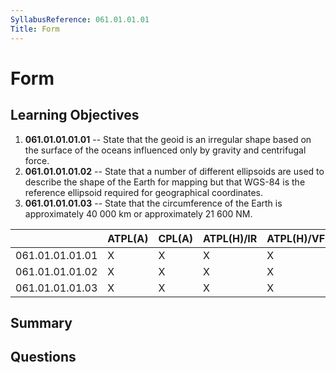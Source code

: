 ```yaml
---
SyllabusReference: 061.01.01.01
Title: Form
---
```


# Form

## Learning Objectives

1. **061.01.01.01.01** -- State that the geoid is an irregular shape based on the
   surface of the oceans influenced only by gravity and centrifugal force.
2. **061.01.01.01.02** -- State that a number of different ellipsoids are used to
   describe the shape of the Earth for mapping but that WGS-84 is the reference
   ellipsoid required for geographical coordinates.
3. **061.01.01.01.03** -- State that the circumference of the Earth is
   approximately 40 000 km or approximately 21 600 NM.

|                 | ATPL(A) | CPL(A) | ATPL(H)/IR | ATPL(H)/VFR | CPL(H) | IR  | CBIR(A) |
| --------------- | ------- | ------ | ---------- | ----------- | ------ | --- | ------- |
| 061.01.01.01.01 | X       | X      | X          | X           | X      |     |         |
| 061.01.01.01.02 | X       | X      | X          | X           | X      |     |         |
| 061.01.01.01.03 | X       | X      | X          | X           | X      |     |         |

## Summary

## Questions

